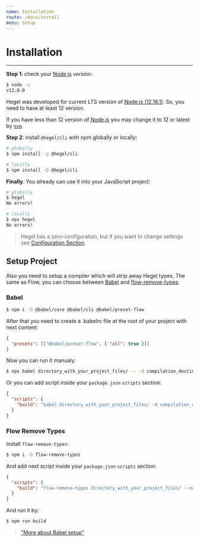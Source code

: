 ```yaml
---
name: Installation
route: /docs/install
menu: Setup
---
```


# Installation

---

**Step 1**: check your [Node.js](https://nodejs.org/en/) version:

```bash
$ node -v
v12.0.0
```

Hegel was developed for current LTS version of [Node.js (12.16.1)](https://nodejs.org/en/). So, you need to have at least 12 version.

If you have less than 12 version of [Node.js](https://nodejs.org/en/) you may change it to 12 or latest by [`nvm`](https://github.com/nvm-sh/nvm).

**Step 2**: install `@hegel/cli` with npm globally or locally:

```bash
# globally
$ npm install -g @hegel/cli

# locally
$ npm install -D @hegel/cli
```

**Finally**. You already can use it into your JavaScript project:

```bash
# globally
$ hegel
No errors!

# locally
$ npx hegel
No errors!
```

> Hegel has a zero-configuration, but if you want to change settings see [Configuration Section](https://hegel.js.org/docs/configuration).

## Setup Project

Also you need to setup a compiler which will strip away Hegel types. The same as Flow, you can choose between [Babel](https://babeljs.io/) and [flow-remove-types](https://www.npmjs.com/package/flow-remove-types).

### Babel

```bash
$ npm i -D @babel/core @babel/cli @babel/preset-flow
```

After that you need to create a .babelrc file at the root of your project with next content:

```json
{
  "presets": [["@babel/preset-flow", { "all": true }]]
}
```

Now you can run it manualy:

```bash
$ npx babel directory_with_your_project_files/ -- -d compilation_destination_directory
```

Or you can add script inside your `package.json` `scripts` section:

```json
{
  "scripts": {
    "build": "babel directory_with_your_project_files/ -d compilation_destination_directory/"
  }
}
```

### Flow Remove Types

Install `flow-remove-types`:

```bash
$ npm i -D flow-remove-types
```

And add next script inside your `package.json` `scripts` section:

```json
{
  "scripts": {
    "build": "flow-remove-types directory_with_your_project_files/ --out-dir compilation_destination_directory/ --all"
  }
}
```

And run it by:

```bash
$ npm run build
```

> ["More about Babel setup"](https://babeljs.io/setup)
